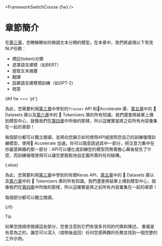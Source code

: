 <FrameworkSwitchCourse {fw} />

# 章節簡介

在[第三章](/course/chapter3)，您瞭解瞭如何微調文本分類的模型。在本章中，我們將處理以下常見NLP任務：

- 標記(token)分類
- 遮罩語言建模（如BERT）
- 提取文本摘要
- 翻譯
- 因果語言建模預訓練（如GPT-2）
- 問答

{#if fw === 'pt'}

為此，您需要利用[第三章](/course/chapter3)中學到的`Trainer` API 和🤗Accelerate 庫、[第五章](/course/chapter5)中的 🤗 Datasets 庫以及[第六章](/course/chapter6)中的 🤗 Tokenizers 庫的所有知識。我們還會將結果上傳到模型中心，就像我們在[第四章](/course/chapter4)中所做的那樣，所以這確實是將之前所有內容彙集在一起的章節！

每個部分都可以獨立閱讀，並將向您展示如何使用API或按照您自己的訓練循環訓練模型，使用🤗 Accelerate 加速。你可以隨意跳過其中一部分，把注意力集中在你最感興趣的那一部分：API可以優化或訓練您的模型而無需擔心幕後發生了什麼，而訓練循環使用可以讓您更輕鬆地自定義所需的任何結構。

{:else}

為此，您需要利用[第三章](/course/chapter3)中學到的有關Keras API、[第五章](/course/chapter5)中的 🤗 Datasets 庫以及[第六章](/course/chapter6)中的 🤗 Tokenizers 庫的所有知識。我們還會將結果上傳到模型中心，就像我們在[第四章](/course/chapter4)中所做的那樣，所以這確實是將之前所有內容彙集在一起的章節！

每個部分都可以獨立閱讀。

{/if}


> [!TIP]
> 如果您按順序閱讀這些部分，您會注意到它們有很多共同的代碼和陳述。 重複是有意為之的，讓您可以深入（或稍後返回）任何您感興趣的任務並找到一個完整的工作示例。
